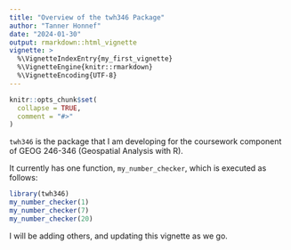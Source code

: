 ```yaml
---
title: "Overview of the twh346 Package"
author: "Tanner Honnef"
date: "2024-01-30"
output: rmarkdown::html_vignette
vignette: >
  %\VignetteIndexEntry{my_first_vignette}
  %\VignetteEngine{knitr::rmarkdown}
  %\VignetteEncoding{UTF-8}
---
```


```r
knitr::opts_chunk$set(
  collapse = TRUE,
  comment = "#>"
)
```

`twh346` is the package that I am developing for the coursework component of
GEOG 246-346 (Geospatial Analysis with R).

It currently has one function, `my_number_checker`, which is executed as follows:

```r
library(twh346)
my_number_checker(1)
my_number_checker(7)
my_number_checker(20)
```

I will be adding others, and updating this vignette as we go.
